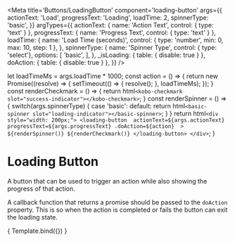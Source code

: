 
<Meta
  title='Buttons/LoadingButton'
  component='loading-button'
  args={{
    actionText: 'Load',
    progressText: 'Loading',
    loadTime: 2,
    spinnerType: 'basic',
  }}
  argTypes={{
    actionText: { 
      name: 'Action Text',
      control: { type: 'text' } 
    },
    progressText: { 
      name: 'Progress Text',
      control: { type: 'text' } 
    },
    loadTime: {
      name: 'Load Time (seconds)',
      control: { type: 'number', min: 0, max: 10, step: 1 },
    },
    spinnerType: {
      name: 'Spinner Type',
      control: { type: 'select'},
      options: [
        'basic',
      ],
    },
    _isLoading: { table: { disable: true } },
    doAction: { table: { disable: true } },
  }}
/>

  let loadTimeMs = args.loadTime * 1000;
  const action = () => {
    return new Promise((resolve) => {
      setTimeout(() => {
        resolve();
      }, loadTimeMs);
    });
  }
  const renderCheckmark = () => {
    return html`<kobo-checkmark slot="success-indicator"></kobo-checkmark>`;
  }
  const renderSpinner = () => {
    switch(args.spinnerType) {
      case 'basic':
      default:
        return html`<basic-spinner slot="loading-indicator"></basic-spinner>`;
    }
  }
  return html`
    <div style="width: 200px;">
      <loading-button 
        actionText=${args.actionText}
        progressText=${args.progressText}
        .doAction=${action} 
      >
        ${renderSpinner()}
        ${renderCheckmark()}
      </loading-button>
    </div>
  `;
}

# Loading Button

A button that can be used to trigger an action while also showing the progress of that action.

A callback function that returns a promise should be passed to the `doAction` property.
This is so when the action is completed or fails the button can exit the loading state.

<Canvas>
  <Story name='LoadingButton'>
    { Template.bind({}) }
  </Story>
</Canvas>

<ArgsTable of='loading-button' />